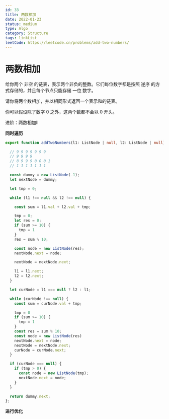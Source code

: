 ```yaml
---
id: 33
title: 两数相加
date: 2022-01-23
status: medium
type: Algo
category: Structure
tags: linkList
leetCode: https://leetcode.cn/problems/add-two-numbers/
---
```



# 两数相加


给你两个 非空 的链表，表示两个非负的整数。它们每位数字都是按照 逆序 的方式存储的，并且每个节点只能存储 一位 数字。

请你将两个数相加，并以相同形式返回一个表示和的链表。

你可以假设除了数字 0 之外，这两个数都不会以 0 开头。

进阶：两数相加II



**同时遍历**

```ts
export function addTwoNumbers(l1: ListNode | null, l2: ListNode | null): ListNode | null {

  // 9 9 9 9 9 9 9
  // 9 9 9 9
  // 8 9 9 9 0 0 0 1
  // 1 1 1 1 1 1 1

  const dummy = new ListNode(-1);
  let nextNode = dummy;

  let tmp = 0;

  while (l1 !== null && l2 !== null) {

    const sum = l1.val + l2.val + tmp;

    tmp = 0;
    let res = 0;
    if (sum >= 10) {
      tmp = 1
    }
    res = sum % 10;

    const node = new ListNode(res);
    nextNode.next = node;

    nextNode = nextNode.next;

    l1 = l1.next;
    l2 = l2.next;
  }

  let curNode = l1 === null ? l2 : l1;

  while (curNode !== null) {
    const sum = curNode.val + tmp;

    tmp = 0
    if (sum >= 10) {
      tmp = 1
    }
    const res = sum % 10;
    const node = new ListNode(res)
    nextNode.next = node;
    nextNode = nextNode.next;
    curNode = curNode.next;
  }

  if (curNode === null) {
    if (tmp > 0) {
      const node = new ListNode(tmp);
      nextNode.next = node;
    }
  }

  return dummy.next;
};
```

**进行优化**



